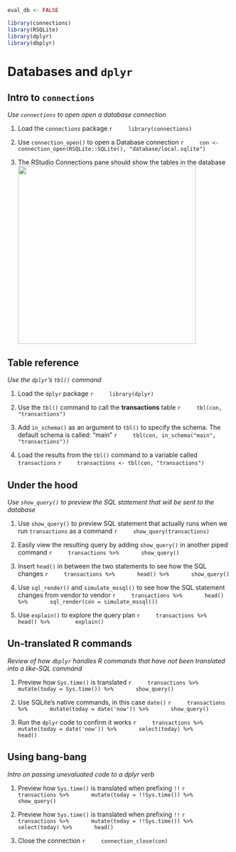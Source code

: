 ```r
eval_db <- FALSE
```

```r
library(connections)
library(RSQLite)
library(dplyr)
library(dbplyr)
```

# Databases and `dplyr`

## Intro to `connections`
*Use `connections` to open open a database connection*

1. Load the `connections` package
    ```r
    library(connections)
    ```

1. Use `connection_open()` to open a Database connection
    ```r
    con <- connection_open(RSQLite::SQLite(), "database/local.sqlite")
    ```
    
1. The RStudio Connections pane should show the tables in the database
<img src="images/04-conn-pane.png" align="center" width="400px"> 

## Table reference
*Use the `dplyr`'s `tbl()` command*

1. Load the `dplyr` package
    ```r
    library(dplyr)
    ```

1. Use the `tbl()` command to call the **transactions** table
    ```r
    tbl(con, "transactions")
    ```

1. Add `in_schema()` as an argument to `tbl()` to specify the schema.  The default schema is called: "main"
    ```r
    tbl(con, in_schema("main", "transactions"))
    ```

1. Load the results from the `tbl()` command to a variable called `transactions` 
    ```r
    transactions <- tbl(con, "transactions")
    ```
    
    
## Under the hood 
*Use `show_query()` to preview the SQL statement that will be sent to the database*

1. Use `show_query()` to preview SQL statement that actually runs when we run `transactions` as a command
    ```r
    show_query(transactions)
    ```

1. Easily view the resulting query by adding `show_query()` in another piped command
    ```r
    transactions %>%
      show_query()
    ```

1. Insert `head()` in between the two statements to see how the SQL changes
    ```r
    transactions %>%
      head() %>%
      show_query()
    ```

1. Use `sql_render()` and `simulate_mssql()` to see how the SQL statement changes from vendor to vendor
    ```r
    transactions %>%
      head() %>%
      sql_render(con = simulate_mssql()) 
    ```

1. Use `explain()` to explore the query plan
    ```r
    transactions %>% 
      head() %>% 
      explain()
    ```
    
## Un-translated R commands
*Review of how `dbplyr` handles R commands that have not been translated into a like-SQL command*

1. Preview how `Sys.time()` is translated
    ```r
    transactions %>%
      mutate(today = Sys.time()) %>%
      show_query()
    ```

1. Use SQLite's native commands, in this case `date()`
    ```r
    transactions %>%
      mutate(today = date('now')) %>%
      show_query()
    ```

1. Run the `dplyr` code to confirm it works
    ```r
    transactions %>%
      mutate(today = date('now')) %>%
      select(today) %>%
      head()
    ```

## Using bang-bang
*Intro on passing unevaluated code to a dplyr verb*

1. Preview how `Sys.time()` is translated when prefixing `!!`
    ```r
    transactions %>%
      mutate(today = !!Sys.time()) %>%
      show_query()
    ```

1. Preview how `Sys.time()` is translated when prefixing `!!`
    ```r
    transactions %>%
      mutate(today = !!Sys.time()) %>%
      select(today) %>%
      head()
    ```

1. Close the connection
    ```r
    connection_close(con)
    ```

